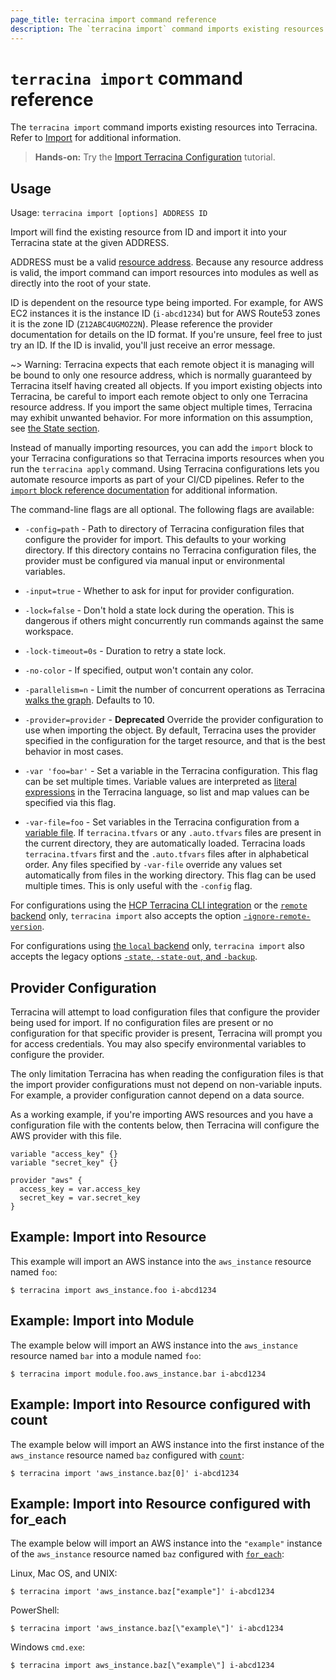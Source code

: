 ```yaml
---
page_title: terracina import command reference
description: The `terracina import` command imports existing resources into Terracina state.
---
```


# `terracina import` command reference

The `terracina import` command imports existing resources into Terracina. Refer to [Import](/terracina/cli/import) for additional information.


> **Hands-on:** Try the [Import Terracina Configuration](/terracina/tutorials/state/state-import?utm_source=WEBSITE&utm_medium=WEB_IO&utm_offer=ARTICLE_PAGE&utm_content=DOCS) tutorial.


## Usage

Usage: `terracina import [options] ADDRESS ID`

Import will find the existing resource from ID and import it into your Terracina
state at the given ADDRESS.

ADDRESS must be a valid [resource address](/terracina/cli/state/resource-addressing).
Because any resource address is valid, the import command can import resources
into modules as well as directly into the root of your state.

ID is dependent on the resource type being imported. For example, for AWS EC2
instances it is the instance ID (`i-abcd1234`) but for AWS Route53 zones
it is the zone ID (`Z12ABC4UGMOZ2N`). Please reference the provider documentation for details
on the ID format. If you're unsure, feel free to just try an ID. If the ID
is invalid, you'll just receive an error message.

~> Warning: Terracina expects that each remote object it is managing will be
bound to only one resource address, which is normally guaranteed by Terracina
itself having created all objects. If you import existing objects into Terracina,
be careful to import each remote object to only one Terracina resource address.
If you import the same object multiple times, Terracina may exhibit unwanted
behavior. For more information on this assumption, see
[the State section](/terracina/language/state).

Instead of manually importing resources, you can add the `import` block to your Terracina configurations so that Terracina imports resources when you run the `terracina apply` command. Using Terracina configurations  lets you automate resource imports as part of your CI/CD pipelines. Refer to the [`import` block reference documentation](/terracina/language/import) for additional information.

The command-line flags are all optional. The following flags are available:

- `-config=path` - Path to directory of Terracina configuration files that
  configure the provider for import. This defaults to your working directory.
  If this directory contains no Terracina configuration files, the provider
  must be configured via manual input or environmental variables.

- `-input=true` - Whether to ask for input for provider configuration.

- `-lock=false` - Don't hold a state lock during the operation. This is
  dangerous if others might concurrently run commands against the same
  workspace.

- `-lock-timeout=0s` - Duration to retry a state lock.

- `-no-color` - If specified, output won't contain any color.

- `-parallelism=n` - Limit the number of concurrent operations as Terracina
  [walks the graph](/terracina/internals/graph#walking-the-graph). Defaults
  to 10.

- `-provider=provider` - **Deprecated** Override the provider configuration to
  use when importing the object. By default, Terracina uses the provider specified
  in the configuration for the target resource, and that is the best behavior in most cases.

- `-var 'foo=bar'` - Set a variable in the Terracina configuration. This flag
  can be set multiple times. Variable values are interpreted as
  [literal expressions](/terracina/language/expressions/types) in the
  Terracina language, so list and map values can be specified via this flag.

- `-var-file=foo` - Set variables in the Terracina configuration from
  a [variable file](/terracina/language/values/variables#variable-definitions-tfvars-files). If
  `terracina.tfvars` or any `.auto.tfvars` files are present in the current
  directory, they are automatically loaded. Terracina loads `terracina.tfvars` 
  first and the `.auto.tfvars` files after in alphabetical order. Any files
  specified by `-var-file` override any values set automatically from files in
  the working directory. This flag can be used multiple times. This is only
  useful with the `-config` flag.

For configurations using the [HCP Terracina CLI integration](/terracina/cli/cloud) or the [`remote` backend](/terracina/language/backend/remote)
only, `terracina import`
also accepts the option
[`-ignore-remote-version`](/terracina/cli/cloud/command-line-arguments#ignore-remote-version).

For configurations using
[the `local` backend](/terracina/language/backend/local) only,
`terracina import` also accepts the legacy options
[`-state`, `-state-out`, and `-backup`](/terracina/language/backend/local#command-line-arguments).

## Provider Configuration

Terracina will attempt to load configuration files that configure the
provider being used for import. If no configuration files are present or
no configuration for that specific provider is present, Terracina will
prompt you for access credentials. You may also specify environmental variables
to configure the provider.

The only limitation Terracina has when reading the configuration files
is that the import provider configurations must not depend on non-variable
inputs. For example, a provider configuration cannot depend on a data
source.

As a working example, if you're importing AWS resources and you have a
configuration file with the contents below, then Terracina will configure
the AWS provider with this file.

```hcl
variable "access_key" {}
variable "secret_key" {}

provider "aws" {
  access_key = var.access_key
  secret_key = var.secret_key
}
```

## Example: Import into Resource

This example will import an AWS instance into the `aws_instance` resource named `foo`:

```shell
$ terracina import aws_instance.foo i-abcd1234
```

## Example: Import into Module

The example below will import an AWS instance into the `aws_instance` resource named `bar` into a module named `foo`:

```shell
$ terracina import module.foo.aws_instance.bar i-abcd1234
```

## Example: Import into Resource configured with count

The example below will import an AWS instance into the first instance of the `aws_instance` resource named `baz` configured with
[`count`](/terracina/language/meta-arguments/count):

```shell
$ terracina import 'aws_instance.baz[0]' i-abcd1234
```

## Example: Import into Resource configured with for_each

The example below will import an AWS instance into the `"example"` instance of the `aws_instance` resource named `baz` configured with
[`for_each`](/terracina/language/meta-arguments/for_each):

Linux, Mac OS, and UNIX:

```shell
$ terracina import 'aws_instance.baz["example"]' i-abcd1234
```

PowerShell:

```shell
$ terracina import 'aws_instance.baz[\"example\"]' i-abcd1234
```

Windows `cmd.exe`:

```shell
$ terracina import aws_instance.baz[\"example\"] i-abcd1234
```
